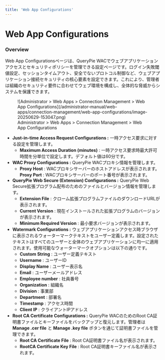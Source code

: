 ```yaml
---
title: 'Web App Configurations'
---
```


# Web App Configurations

### Overview

Web App Configurationsページは、QueryPie WACでウェブアプリケーションアクセスとセキュリティポリシーを管理できる設定ページです。ログイン失敗閾値設定、セッションタイムアウト、安全でないプロトコル制御など、ウェブアプリケーション接続セキュリティの核心要素を設定できます。これにより、管理者は組織のセキュリティ要件に合わせてウェブ環境を構成し、全体的な脅威からシステムを保護できます。

<figure data-layout="center" data-align="center">
![Administrator &gt; Web Apps &gt; Connection Management &gt; Web App Configurations](/administrator-manual/web-apps/connection-management/web-app-configurations/image-20250629-153047.png)
<figcaption>
Administrator &gt; Web Apps &gt; Connection Management &gt; Web App Configurations
</figcaption>
</figure>


*  **Just-in-time Access Request Configurations :** 一時アクセス要求に対する設定を管理します。
    *  **Maximum Access Duration (minutes)** : 一時アクセス要求時最大許可時間を分単位で設定します。デフォルト値は60分です。
*  **WAC Proxy Configurations :** QueryPie WACプロキシ情報を管理します。
    *  **Proxy Host** : WACプロキシサーバーのホストアドレスが表示されます。  **Proxy Port** : WACプロキシサーバーのポート番号が表示されます。
*  **QueryPie Web Secure (Extension) Configurations :** QueryPie Web Secure拡張プログラム配布のためのファイルとバージョン情報を管理します。
    *  **Extension File** : クローム拡張プログラムファイルのダウンロードURLが表示されます。
    *  **Current Version** : 現在インストールされた拡張プログラムのバージョンが表示されます。
    *  **Minimum Required Version** : 最小要求バージョンが表示されます。
*  **Watermark Configurations :** ウェブアプリケーションアクセス時ブラウザに表示されるウォーターマークテキストをユーザー定義します。設定されたテキストはすべてのユーザーと全体のウェブアプリケーションに均一に適用されます。使用可能なウォーターマークオプションは以下の通りです。
    *  **Custom String** : ユーザー定義テキスト
    *  **Username** : ユーザーID
    *  **Display Name** : ユーザー表示名
    *  **Email** : ユーザーメールアドレス
    *  **Employee number** : 社員番号
    *  **Organization** : 組織名
    *  **Division** : 事業部
    *  **Department** : 部署名
    *  **Timestamp** : アクセス時間
    *  **Client IP** : クライアントIPアドレス
*  **Root CA Certificate Configurations :** QueryPie WACのためのRoot CA証明書ファイルとキーファイルをバックアップと復元します。管理者は  **Manage .cer file**  と  **Manage .key file**  ボタンを通じて証明書ファイルを管理できます。
    *  **Root CA Certificate File** : Root CA証明書ファイル名が表示されます。
    *  **RootCA Certificate Key File** : Root CA証明書キーファイル名が表示されます。
